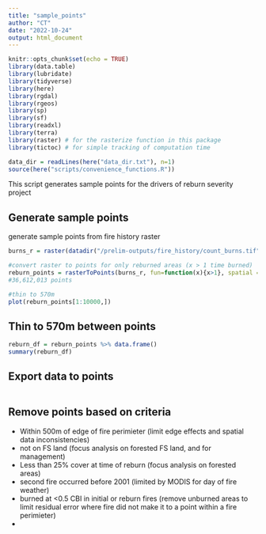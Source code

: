 ```yaml
---
title: "sample_points"
author: "CT"
date: "2022-10-24"
output: html_document
---
```


```r
knitr::opts_chunk$set(echo = TRUE)
library(data.table)
library(lubridate)
library(tidyverse)
library(here)
library(rgdal)
library(rgeos)
library(sp)
library(sf)
library(readxl)
library(terra)
library(raster) # for the rasterize function in this package
library(tictoc) # for simple tracking of computation time

data_dir = readLines(here("data_dir.txt"), n=1)
source(here("scripts/convenience_functions.R"))

```

This script generates sample points for the drivers of reburn severity project

## Generate sample points
generate sample points from fire history raster
```r
burns_r = raster(datadir("/prelim-outputs/fire_history/count_burns.tif"))

#convert raster to points for only reburned areas (x > 1 time burned)
reburn_points = rasterToPoints(burns_r, fun=function(x){x>1}, spatial = TRUE)
#36,612,013 points

#thin to 570m
plot(reburn_points[1:10000,])
```

## Thin to 570m between points
```r
reburn_df = reburn_points %>% data.frame()
summary(reburn_df)
```


## Export data to points
```r

```

## Remove points based on criteria

- Within 500m of edge of fire perimieter (limit edge effects and spatial data inconsistencies)
- not on FS land (focus analysis on forested FS land, and for management)
- Less than 25% cover at time of reburn (focus analysis on forested areas)
- second fire occurred before 2001 (limited by MODIS for day of fire weather)
- burned at <0.5 CBI in initial or reburn fires (remove unburned areas to limit residual error where fire did not make it to a point within a fire perimieter)
- 